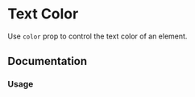 
# Text Color

Use `color` prop to control the text color of an element.

<Scale themeKey="colors" values="color" />

## Documentation

### Usage

<Demo component="color/usage" />

